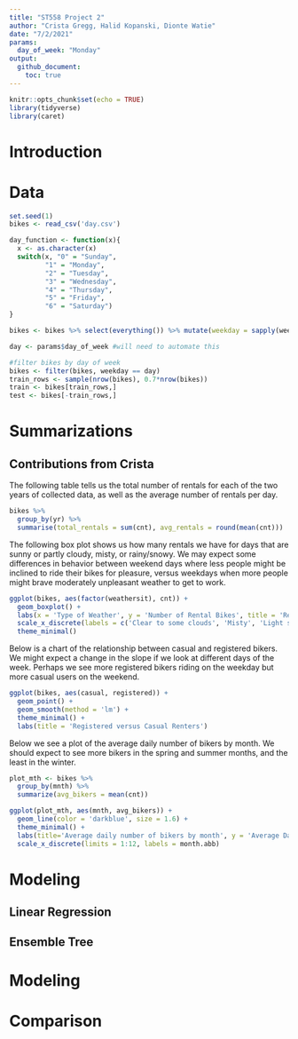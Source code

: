 ```yaml
---
title: "ST558 Project 2"
author: "Crista Gregg, Halid Kopanski, Dionte Watie"
date: "7/2/2021"
params:
  day_of_week: "Monday"
output: 
  github_document:
    toc: true
---
```


```r
knitr::opts_chunk$set(echo = TRUE)
library(tidyverse)
library(caret)
```
# Introduction

# Data
```r
set.seed(1)
bikes <- read_csv('day.csv')

day_function <- function(x){
  x <- as.character(x)
  switch(x, "0" = "Sunday", 
         "1" = "Monday", 
         "2" = "Tuesday", 
         "3" = "Wednesday", 
         "4" = "Thursday", 
         "5" = "Friday", 
         "6" = "Saturday")
}

bikes <- bikes %>% select(everything()) %>% mutate(weekday = sapply(weekday, day_function))

day <- params$day_of_week #will need to automate this

#filter bikes by day of week
bikes <- filter(bikes, weekday == day)
train_rows <- sample(nrow(bikes), 0.7*nrow(bikes))
train <- bikes[train_rows,]
test <- bikes[-train_rows,]
```

# Summarizations

## Contributions from Crista

The following table tells us the total number of rentals for each of the two years of collected data, as well as the average number of rentals per day.
```r
bikes %>%
  group_by(yr) %>%
  summarise(total_rentals = sum(cnt), avg_rentals = round(mean(cnt)))
```

The following box plot shows us how many rentals we have for days that are sunny or partly cloudy, misty, or rainy/snowy. We may expect some differences in behavior between weekend days where less people might be inclined to ride their bikes for pleasure, versus weekdays when more people might brave moderately unpleasant weather to get to work. 
```r
ggplot(bikes, aes(factor(weathersit), cnt)) +
  geom_boxplot() +
  labs(x = 'Type of Weather', y = 'Number of Rental Bikes', title = 'Rental Bikes by Type of Weather') +
  scale_x_discrete(labels = c('Clear to some clouds', 'Misty', 'Light snow or rain')) +
  theme_minimal()
```

Below is a chart of the relationship between casual and registered bikers. We might expect a change in the slope if we look at different days of the week. Perhaps we see more registered bikers riding on the weekday but more casual users on the weekend. 
```r
ggplot(bikes, aes(casual, registered)) +
  geom_point() +
  geom_smooth(method = 'lm') +
  theme_minimal() +
  labs(title = 'Registered versus Casual Renters')
```

Below we see a plot of the average daily number of bikers by month. We should expect to see more bikers in the spring and summer months, and the least in the winter. 
```r
plot_mth <- bikes %>%
  group_by(mnth) %>%
  summarize(avg_bikers = mean(cnt))

ggplot(plot_mth, aes(mnth, avg_bikers)) +
  geom_line(color = 'darkblue', size = 1.6) +
  theme_minimal() +
  labs(title='Average daily number of bikers by month', y = 'Average Daily Bikers', x = 'Month') +
  scale_x_discrete(limits = 1:12, labels = month.abb)
```

# Modeling

## Linear Regression

## Ensemble Tree

# Modeling

# Comparison